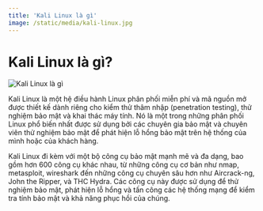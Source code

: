 ```yaml
---
title: 'Kali Linux là gì'
image: /static/media/kali-linux.jpg
---
```


# Kali Linux là gì?

![Kali Linux là gì](/static/media/kali-linux.jpg)

Kali Linux là một hệ điều hành Linux phân phối miễn phí và mã nguồn mở được thiết kế dành riêng cho kiểm thử thâm nhập (penetration testing), thử nghiệm bảo mật và khai thác máy tính. Nó là một trong những phân phối Linux phổ biến nhất được sử dụng bởi các chuyên gia bảo mật và chuyên viên thử nghiệm bảo mật để phát hiện lỗ hổng bảo mật trên hệ thống của mình hoặc của khách hàng.

Kali Linux đi kèm với một bộ công cụ bảo mật mạnh mẽ và đa dạng, bao gồm hơn 600 công cụ khác nhau, từ những công cụ cơ bản như nmap, metasploit, wireshark đến những công cụ chuyên sâu hơn như Aircrack-ng, John the Ripper, và THC Hydra. Các công cụ này được sử dụng để thử nghiệm bảo mật, phát hiện lỗ hổng và tấn công các hệ thống mạng để kiểm tra tính bảo mật và khả năng phục hồi của chúng.
